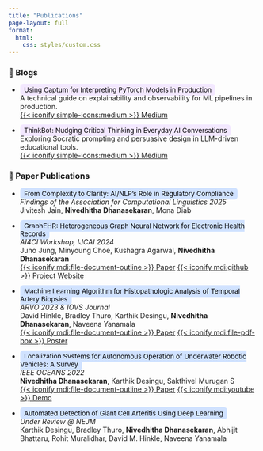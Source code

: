 ```yaml
---
title: "Publications"
page-layout: full
format:
  html:
    css: styles/custom.css
---
```


### 📝 Blogs

- <span style="background-color:#f3e8ff; color:#000; padding:4px 8px; border-radius:6px; font-size:0.95em;">Using Captum for Interpreting PyTorch Models in Production</span>  
  A technical guide on explainability and observability for ML pipelines in production.  
  [{{< iconify simple-icons:medium >}} Medium](https://medium.com/@nivedhithadm/using-captum-for-interpreting-pytorch-models-in-production-ddf91fbbd3fd){.btn .btn-primary .btn-sm}

- <span style="background-color:#f3e8ff; color:#000; padding:4px 8px; border-radius:6px; font-size:0.95em;">ThinkBot: Nudging Critical Thinking in Everyday AI Conversations</span>  
  Exploring Socratic prompting and persuasive design in LLM-driven educational tools.  
  [{{< iconify simple-icons:medium >}} Medium](https://medium.com/@vanessachang.ux/thinkbot-nudging-critical-thinking-in-everyday-ai-conversations-75d58aa5e724){.btn .btn-primary .btn-sm}

### 📖 Paper Publications

- <span style="background-color:#d0e2ff; color:#000; padding:4px 8px; border-radius:6px; font-size:0.95em;">From Complexity to Clarity: AI/NLP's Role in Regulatory Compliance</span>  
  *Findings of the Association for Computational Linguistics 2025*  
  Jivitesh Jain, **Nivedhitha Dhanasekaran**, Mona Diab

- <span style="background-color:#d0e2ff; color:#000; padding:4px 8px; border-radius:6px; font-size:0.95em;">GraphEHR: Heterogeneous Graph Neural Network for Electronic Health Records</span>  
  *AI4CI Workshop, IJCAI 2024*  
  Juho Jung, Minyoung Choe, Kushagra Agarwal, **Nivedhitha Dhanasekaran**  
  [{{< iconify mdi:file-document-outline >}} Paper](https://openreview.net/forum?id=hL6hTftu4n){.btn .btn-primary .btn-sm} [{{< iconify mdi:github >}} Project Website](https://github.com/nive927/GraphEHR){.btn .btn-primary .btn-sm}

- <span style="background-color:#d0e2ff; color:#000; padding:4px 8px; border-radius:6px; font-size:0.95em;">Machine Learning Algorithm for Histopathologic Analysis of Temporal Artery Biopsies</span>  
  *ARVO 2023 & IOVS Journal*  
  David Hinkle, Bradley Thuro, Karthik Desingu, **Nivedhitha Dhanasekaran**, Naveena Yanamala  
  [{{< iconify mdi:file-document-outline >}} Paper](https://iovs.arvojournals.org/article.aspx?articleid=2787145){.btn .btn-primary .btn-sm} [{{< iconify mdi:file-pdf-box >}} Poster](https://drive.google.com/file/d/1lov_SfFLqqXTvfUXcuaP1nfpaCbhX1Rw/view){.btn .btn-primary .btn-sm}

- <span style="background-color:#d0e2ff; color:#000; padding:4px 8px; border-radius:6px; font-size:0.95em;">Localization Systems for Autonomous Operation of Underwater Robotic Vehicles: A Survey</span>  
  *IEEE OCEANS 2022*  
  **Nivedhitha Dhanasekaran**, Karthik Desingu, Sakthivel Murugan S  
  [{{< iconify mdi:file-document-outline >}} Paper](https://ieeexplore.ieee.org/document/9775325){.btn .btn-primary .btn-sm} [{{< iconify mdi:youtube >}} Demo](https://www.youtube.com/watch?v=OBnoacUi01A){.btn .btn-primary .btn-sm}


- <span style="background-color:#d0e2ff; color:#000; padding:4px 8px; border-radius:6px; font-size:0.95em;">Automated Detection of Giant Cell Arteritis Using Deep Learning</span>  
  *Under Review @ NEJM*  
  Karthik Desingu, Bradley Thuro, **Nivedhitha Dhanasekaran**, Abhijit Bhattaru, Rohit Muralidhar, David M. Hinkle, Naveena Yanamala
